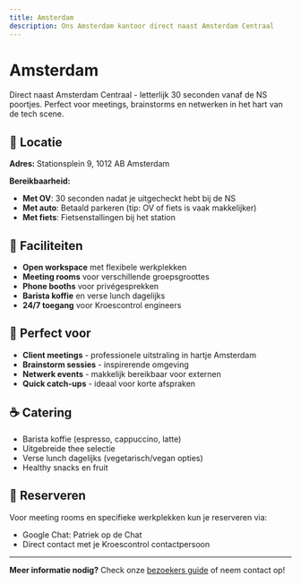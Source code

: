 ```yaml
---
title: Amsterdam
description: Ons Amsterdam kantoor direct naast Amsterdam Centraal
---
```


# Amsterdam

Direct naast Amsterdam Centraal - letterlijk 30 seconden vanaf de NS poortjes. Perfect voor meetings, brainstorms en netwerken in het hart van de tech scene.

## 📍 Locatie

**Adres:** Stationsplein 9, 1012 AB Amsterdam

**Bereikbaarheid:**

- **Met OV**: 30 seconden nadat je uitgecheckt hebt bij de NS
- **Met auto**: Betaald parkeren (tip: OV of fiets is vaak makkelijker)
- **Met fiets**: Fietsenstallingen bij het station

## 🏢 Faciliteiten

- **Open workspace** met flexibele werkplekken
- **Meeting rooms** voor verschillende groepsgroottes
- **Phone booths** voor privégesprekken
- **Barista koffie** en verse lunch dagelijks
- **24/7 toegang** voor Kroescontrol engineers

## 🎯 Perfect voor

- **Client meetings** - professionele uitstraling in hartje Amsterdam
- **Brainstorm sessies** - inspirerende omgeving
- **Netwerk events** - makkelijk bereikbaar voor externen
- **Quick catch-ups** - ideaal voor korte afspraken

## ☕ Catering

- Barista koffie (espresso, cappuccino, latte)
- Uitgebreide thee selectie
- Verse lunch dagelijks (vegetarisch/vegan opties)
- Healthy snacks en fruit

## 📅 Reserveren

Voor meeting rooms en specifieke werkplekken kun je reserveren via:

- Google Chat: Patriek op de Chat
- Direct contact met je Kroescontrol contactpersoon

---

**Meer informatie nodig?** Check onze [bezoekers guide](/bezoekers) of neem contact op!
